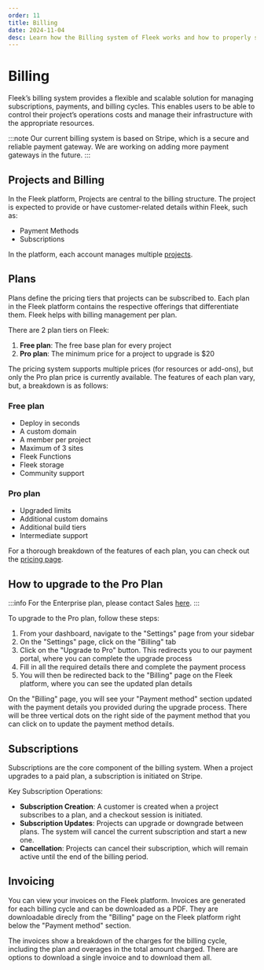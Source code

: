 ```yaml
---
order: 11
title: Billing
date: 2024-11-04
desc: Learn how the Billing system of Fleek works and how to properly setup Billing.
---
```


# Billing

Fleek’s billing system provides a flexible and scalable solution for managing subscriptions, payments, and billing cycles.
This enables users to be able to control their project’s operations costs and manage their infrastructure with the appropriate resources.

:::note
Our current billing system is based on Stripe, which is a secure and reliable payment gateway. We are working on adding more payment gateways in the future.
:::

## Projects and Billing

In the Fleek platform, Projects are central to the billing structure. The project is expected to provide or have customer-related details within Fleek, such as:

- Payment Methods
- Subscriptions

In the platform, each account manages multiple [projects](https://fleek.xyz/docs/platform/projects/).

## Plans

Plans define the pricing tiers that projects can be subscribed to. Each plan in the Fleek platform contains the respective offerings that differentiate them. Fleek helps with billing management per plan.

There are 2 plan tiers on Fleek:

1. **Free plan**: The free base plan for every project
2. **Pro plan**: The minimum price for a project to upgrade is $20

The pricing system supports multiple prices (for resources or add-ons), but only the Pro plan price is currently available. The features of each plan vary, but, a breakdown is as follows:

### Free plan

- Deploy in seconds
- A custom domain
- A member per project
- Maximum of 3 sites
- Fleek Functions
- Fleek storage
- Community support

### Pro plan

- Upgraded limits
- Additional custom domains
- Additional build tiers
- Intermediate support

For a thorough breakdown of the features of each plan, you can check out the [pricing page](/pricing).

## How to upgrade to the Pro Plan

:::info
For the Enterprise plan, please contact Sales [here](https://fleek.typeform.com/fleekinterest?typeform-source=fleek.xyz).
:::

To upgrade to the Pro plan, follow these steps:

1. From your dashboard, navigate to the "Settings" page from your sidebar
2. On the "Settings" page, click on the "Billing" tab
3. Click on the "Upgrade to Pro" button. This redirects you to our payment portal, where you can complete the upgrade process
4. Fill in all the required details there and complete the payment process
5. You will then be redirected back to the "Billing" page on the Fleek platform, where you can see the updated plan details

On the "Billing" page, you will see your "Payment method" section updated with the payment details you provided during the upgrade process.
There will be three vertical dots on the right side of the payment method that you can click on to update the payment method details.

## Subscriptions

Subscriptions are the core component of the billing system. When a project upgrades to a paid plan, a subscription is initiated on Stripe.

Key Subscription Operations:

- **Subscription Creation**: A customer is created when a project subscribes to a plan, and a checkout session is initiated.
- **Subscription Updates**: Projects can upgrade or downgrade between plans. The system will cancel the current subscription and start a new one.
- **Cancellation**: Projects can cancel their subscription, which will remain active until the end of the billing period.

## Invoicing

You can view your invoices on the Fleek platform. Invoices are generated for each billing cycle and can be downloaded as a PDF.
They are downloadable direcly from the "Billing" page on the Fleek platform right below the "Payment method" section.

The invoices show a breakdown of the charges for the billing cycle, including the plan and overages in the total amount charged. There are options to download a single invoice and to download them all.
